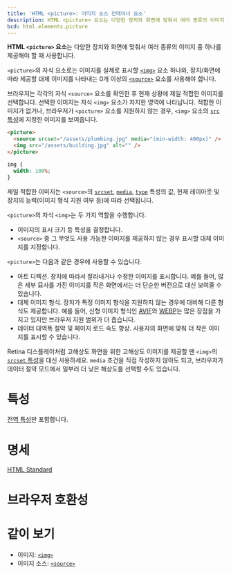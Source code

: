 ```yaml
---
title: 'HTML <picture>: 이미지 소스 컨테이너 요소'
description: HTML <picture> 요소는 다양한 장치와 화면에 맞춰서 여러 종류의 이미지 중 하나를 제공해야 할 때 사용합니다.
bcd: html.elements.picture
---
```


**HTML `<picture>` 요소**는 다양한 장치와 화면에 맞춰서 여러 종류의 이미지 중 하나를 제공해야 할 때 사용합니다.

`<picture>`의 자식 요소로는 이미지를 실제로 표시할 [`<img>`](./img) 요소 하나와, 장치/화면에 따라 제공할 대체 이미지를 나타내는 0개 이상의 [`<source>`](./source) 요소를 사용해야 합니다.

브라우저는 각각의 자식 `<source>` 요소를 확인한 후 현재 상황에 제일 적합한 이미지를 선택합니다. 선택한 이미지는 자식 `<img>` 요소가 차지한 영역에 나타납니다. 적합한 이미지가 없거나, 브라우저가 `<picture>` 요소를 지원하지 않는 경우, `<img>` 요소의 [`src` 특성](./img#term-src)에 지정한 이미지를 보여줍니다.

```html hidden name=demo
<picture>
  <source srcset="/assets/plumbing.jpg" media="(min-width: 400px)" />
  <img src="/assets/building.jpg" alt="" />
</picture>
```

```css hidden name=demo
img {
  width: 100%;
}
```

<LiveExample height={340} lang="html" name="demo" />

제일 적합한 이미지는 `<source>`의 [`srcset`](./source#term-srcset), [`media`](./source#term-media), [`type`](./source#term-type) 특성의 값, 현재 레이아웃 및 장치의 능력(이미지 형식 지원 여부 등)에 따라 선택됩니다.

`<picture>`의 자식 `<img>`는 두 가지 역할을 수행합니다.

- 이미지의 표시 크기 등 특성을 결정합니다.
- `<source>` 중 그 무엇도 사용 가능한 이미지를 제공하지 않는 경우 표시할 대체 이미지를 지정합니다.

`<picture>`는 다음과 같은 경우에 사용할 수 있습니다.

- 아트 디렉션. 장치에 따라서 잘라내거나 수정한 이미지를 표시합니다. 예를 들어, 많은 세부 묘사를 가진 이미지를 작은 화면에서는 더 단순한 버전으로 대신 보여줄 수 있습니다.
- 대체 이미지 형식. 장치가 특정 이미지 형식을 지원하지 않는 경우에 대비해 다른 형식도 제공합니다. 예를 들어, 신형 이미지 형식인 [AVIF](https://developer.mozilla.org/en-US/docs/Web/Media/Formats/Image_types#avif_image)와 [WEBP](https://developer.mozilla.org/en-US/docs/Web/Media/Formats/Image_types#webp_image)는 많은 장점을 가지고 있지만 브라우저 지원 범위가 더 좁습니다.
- 데이터 대역폭 절약 및 페이지 로드 속도 향상. 사용자의 화면에 맞춰 더 작은 이미지를 표시할 수 있습니다.

Retina 디스플레이처럼 고해상도 화면을 위한 고해상도 이미지를 제공할 땐 `<img>`의 [`srcset` 특성](./img#term-srcset)을 대신 사용하세요. `media` 조건을 직접 작성하지 않아도 되고, 브라우저가 데이터 절약 모드에서 일부러 더 낮은 해상도를 선택할 수도 있습니다.

# 특성

[전역 특성](../Global_attributes)만 포함합니다.

# 명세

[HTML Standard](https://html.spec.whatwg.org/multipage/embedded-content.html#the-picture-element)

# 브라우저 호환성

<BrowserCompat data={props.bcd} />

# 같이 보기

- 이미지: [`<img>`](./img)
- 이미지 소스: [`<source>`](./source)
